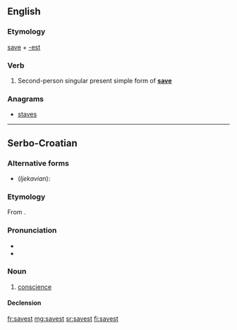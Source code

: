 ==English==

===Etymology===
[[save]] + [[-est]]

===Verb===
{{head|en|verb form}}

# {{context|archaic|lang=en}} Second-person singular present simple form of '''[[save]]'''

===Anagrams===
* [[staves#English|staves]]

----

==Serbo-Croatian==

===Alternative forms===
* (''Ijekavian''): {{l|sh|sávjest}}

===Etymology===
From {{etyl|cu|sh}} {{m|cu|съвѣсть}}.

===Pronunciation===
* {{IPA|/sǎːʋest/|lang=sh}}
* {{hyphenation|sa|vest|lang=sh}}

===Noun===
{{sh-noun|g=f|head=sávest|r|савест|са́вест}}

# [[conscience]]

====Declension====
{{sh-decl-noun
|savest|savesti
|savesti|savesti
|savesti|savestima
|savest|savesti
|savesti|savesti
|savesti|savestima
|savešću / savesti|savestima
}}

[[fr:savest]]
[[mg:savest]]
[[sr:savest]]
[[fi:savest]]